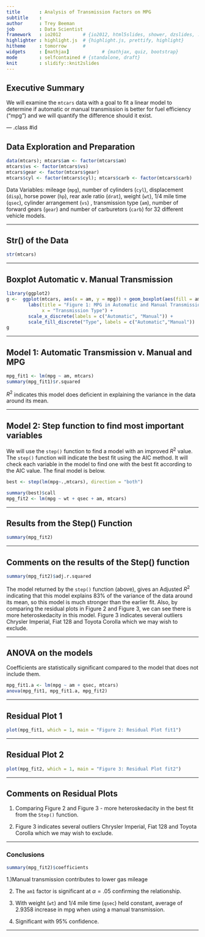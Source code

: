 ```yaml
---
title       : Analysis of Transmission Factors on MPG
subtitle    : 
author      : Trey Beeman
job         : Data Scientist
framework   : io2012        # {io2012, html5slides, shower, dzslides, ...}
highlighter : highlight.js  # {highlight.js, prettify, highlight}
hitheme     : tomorrow      # 
widgets     : [mathjax]            # {mathjax, quiz, bootstrap}
mode        : selfcontained # {standalone, draft}
knit        : slidify::knit2slides
---
```


## Executive Summary 

We will examine the `mtcars` data with a goal to fit a linear model to determine if automatic or manual transmission is better for fuel efficiency ("mpg") and we will quantify the difference should it exist.

--- .class #id 

## Data Exploration and Preparation

```r
data(mtcars); mtcars$am <- factor(mtcars$am)
mtcars$vs <- factor(mtcars$vs)
mtcars$gear <- factor(mtcars$gear)
mtcars$cyl <- factor(mtcars$cyl); mtcars$carb <- factor(mtcars$carb)
```
Data Variables: mileage (`mpg`), number of cylinders (`cyl`), 
displacement (`disp`), horse power (`hp`), rear axle ratio (`drat`), 
weight (`wt`), 1/4 mile time (`qsec`), cylinder arrangement (`vs`) , transmission type (`am`), number of forward gears (`gear`) and number of carburetors (`carb`) for 32 different vehicle models.

---

## Str() of the Data

```r
str(mtcars)
```

---

## Boxplot Automatic v. Manual Transmission

```r
library(ggplot2)
g <-  ggplot(mtcars, aes(x = am, y = mpg)) + geom_boxplot(aes(fill = am)) +
        labs(title = "Figure 1: MPG in Automatic and Manual Transmission Vehicles", 
             x = "Transmission Type") + 
        scale_x_discrete(labels = c("Automatic", "Manual")) +
        scale_fill_discrete("Type", labels = c("Automatic","Manual"))
g
```

---

## Model 1: Automatic Transmission v. Manual and MPG

```r
mpg_fit1 <- lm(mpg ~ am, mtcars)
summary(mpg_fit1)$r.squared
```

$R^{2}$ indicates this model does deficient in explaining the variance in the data around its mean.  

---

## Model 2: Step function to find most important variables

We will use the `step()` function to find a model with an improved $R^{2}$ value.  The `step()` function will indicate the best fit using the AIC method.  It will check each variable in the model to find one with the best fit according to the AIC value.  The final model is below.

```r
best <- step(lm(mpg~.,mtcars), direction = "both")
```

```r
summary(best)$call
mpg_fit2 <- lm(mpg ~ wt + qsec + am, mtcars)
```

---

## Results from the Step() Function

```r
summary(mpg_fit2)
```

---

## Comments on the results of the Step() function

```r
summary(mpg_fit2)$adj.r.squared
```

The model returned by the `step()` function (above), gives an Adjusted $R^{2}$ indicating that this model explains 83% of the variance of the data around its mean, so this model is much stronger than the earlier fit.  Also, by comparing the residual plots in Figure 2 and Figure 3, we can see there is more heteroskedacity in this model.  Figure 3 indicates several outliers  Chrysler Imperial, Fiat 128 and Toyota Corolla which we may wish to exclude.

---

## ANOVA on the models

Coefficients are statistically significant compared to the model that does not include them.

```r
mpg_fit1.a <- lm(mpg ~ am + qsec, mtcars)
anova(mpg_fit1, mpg_fit1.a, mpg_fit2)
```

---

## Residual Plot 1

```r
plot(mpg_fit1, which = 1, main = "Figure 2: Residual Plot fit1")
```

---

## Residual Plot 2

```r
plot(mpg_fit2, which = 1, main = "Figure 3: Residual Plot fit2")
```

---

## Comments on Residual Plots

1. Comparing Figure 2 and Figure 3 - more heteroskedacity in the best fit from the `Step()` function.

2. Figure 3 indicates several outliers Chrysler Imperial, Fiat 128 and Toyota Corolla which we may wish to exclude.

---

### Conclusions

```r
summary(mpg_fit2)$coefficients
```

1.)Manual transmission contributes to lower gas mileage

2. The `am1` factor is significant at $\alpha = .05$ confirming the relationship.

3. With weight (`wt`) and 1/4 mile time (`qsec`) held constant, average of 2.9358 increase in mpg when using a manual transmission.

4. Significant with 95% confidence.

---

